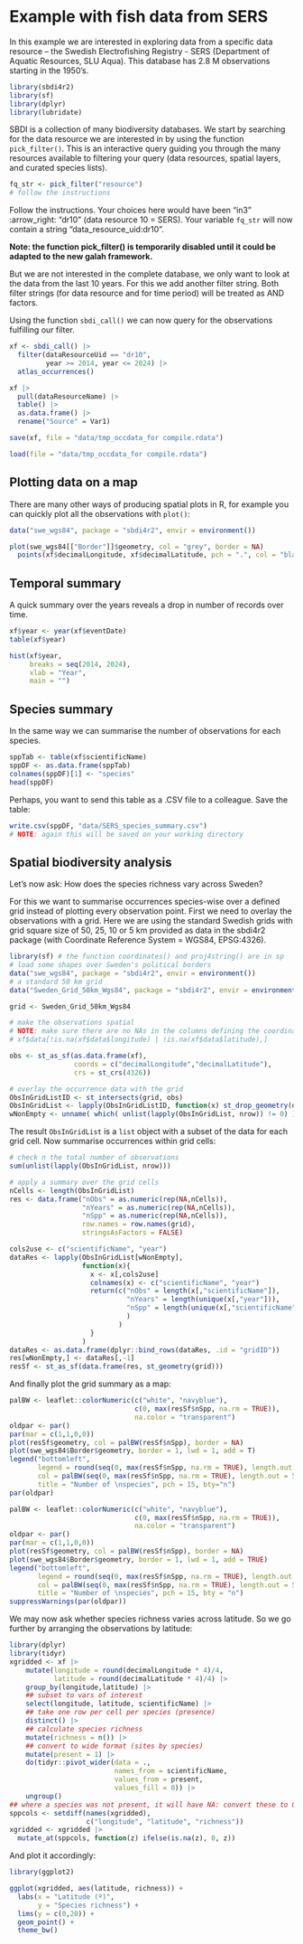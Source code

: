 # Example with fish data from SERS

In this example we are interested in exploring data from a specific data resource -- the Swedish Electrofishing Registry - SERS (Department of Aquatic Resources, SLU Aqua). This database has 2.8 M observations starting in the 1950's.

```r
library(sbdi4r2)
library(sf)
library(dplyr)
library(lubridate)
```

SBDI is a collection of many biodiversity databases. We start by searching for the data resource we are interested in by using the function `pick_filter()`. This is an interactive query guiding you through the many resources available to filtering your query (data resources, spatial layers, and curated species lists).

```r
fq_str <- pick_filter("resource") 
# follow the instructions 
```

Follow the instructions. Your choices here would have been "in3" :arrow_right: "dr10" (data resource 10 = SERS). Your variable `fq_str` will now contain a string "data_resource_uid:dr10".

**Note: the function pick_filter() is temporarily disabled until it could be adapted to the new galah framework.**

But we are not interested in the complete database, we only want to look at the data from the last 10 years. For this we add another filter string. Both filter strings (for data resource and for time period) will be treated as AND factors.

Using the function `sbdi_call()` we can now query for the observations fulfilling our filter.

```r
xf <- sbdi_call() |> 
  filter(dataResourceUid == "dr10",
         year >= 2014, year <= 2024) |>
  atlas_occurrences()

xf |> 
  pull(dataResourceName) |> 
  table() |> 
  as.data.frame() |> 
  rename("Source" = Var1)
```

```r
save(xf, file = "data/tmp_occdata_for compile.rdata")
```

```r
load(file = "data/tmp_occdata_for compile.rdata")
```

## Plotting data on a map

There are many other ways of producing spatial plots in R, for example you can quickly plot all the observations with `plot()`:

```r
data("swe_wgs84", package = "sbdi4r2", envir = environment())

plot(swe_wgs84[["Border"]]$geometry, col = "grey", border = NA) 
  points(xf$decimalLongitude, xf$decimalLatitude, pch = ".", col = "black")
```

## Temporal summary

A quick summary over the years reveals a drop in number of records over time.

```r
xf$year <- year(xf$eventDate)
table(xf$year)
```

```r
hist(xf$year, 
     breaks = seq(2014, 2024), 
     xlab = "Year", 
     main = "")
```

## Species summary

In the same way we can summarise the number of observations for each species.

```r
sppTab <- table(xf$scientificName)
sppDF <- as.data.frame(sppTab)
colnames(sppDF)[1] <- "species"
head(sppDF)
```

Perhaps, you want to send this table as a .CSV file to a colleague. Save the table:

```r
write.csv(sppDF, "data/SERS_species_summary.csv")
# NOTE: again this will be saved on your working directory
```

## Spatial biodiversity analysis

Let's now ask: How does the species richness vary across Sweden?

For this we want to summarise occurrences species-wise over a defined grid instead of plotting every observation point. First we need to overlay the observations with a grid. Here we are using the standard Swedish grids with grid square size of 50, 25, 10 or 5 km provided as data in the sbdi4r2 package (with Coordinate Reference System = WGS84, EPSG:4326).

```r
library(sf) # the function coordinates() and proj4string() are in sp
# load some shapes over Sweden's political borders
data("swe_wgs84", package = "sbdi4r2", envir = environment())
# a standard 50 km grid
data("Sweden_Grid_50km_Wgs84", package = "sbdi4r2", envir = environment())

grid <- Sweden_Grid_50km_Wgs84

# make the observations spatial
# NOTE: make sure there are no NAs in the columns defining the coordinates
# xf$data[!is.na(xf$data$longitude) | !is.na(xf$data$latitude),]

obs <- st_as_sf(as.data.frame(xf),
                coords = c("decimalLongitude","decimalLatitude"),
                crs = st_crs(4326))

# overlay the occurrence data with the grid
ObsInGridListID <- st_intersects(grid, obs)
ObsInGridList <- lapply(ObsInGridListID, function(x) st_drop_geometry(obs[x,]))
wNonEmpty <- unname( which( unlist(lapply(ObsInGridList, nrow)) != 0) )
```

The result `ObsInGridList` is a `list` object with a subset of the data for each grid cell. Now summarise occurrences within grid cells:

```r
# check n the total number of observations
sum(unlist(lapply(ObsInGridList, nrow)))

# apply a summary over the grid cells 
nCells <- length(ObsInGridList)
res <- data.frame("nObs" = as.numeric(rep(NA,nCells)),
                  "nYears" = as.numeric(rep(NA,nCells)),
                  "nSpp" = as.numeric(rep(NA,nCells)),
                  row.names = row.names(grid),
                  stringsAsFactors = FALSE)

cols2use <- c("scientificName", "year")
dataRes <- lapply(ObsInGridList[wNonEmpty], 
                  function(x){
                    x <- x[,cols2use]
                    colnames(x) <- c("scientificName", "year")
                    return(c("nObs" = length(x[,"scientificName"]),
                             "nYears" = length(unique(x[,"year"])),
                             "nSpp" = length(unique(x[,"scientificName"]))
                             )
                           )
                    }
                  )
dataRes <- as.data.frame(dplyr::bind_rows(dataRes, .id = "gridID"))
res[wNonEmpty,] <- dataRes[,-1]
resSf <- st_as_sf(data.frame(res, st_geometry(grid)))
```

And finally plot the grid summary as a map:

```r
palBW <- leaflet::colorNumeric(c("white", "navyblue"),
                               c(0, max(resSf$nSpp, na.rm = TRUE)),
                               na.color = "transparent")
oldpar <- par()
par(mar = c(1,1,0,0))
plot(resSf$geometry, col = palBW(resSf$nSpp), border = NA)
plot(swe_wgs84$Border$geometry, border = 1, lwd = 1, add = T)
legend("bottomleft", 
       legend = round(seq(0, max(resSf$nSpp, na.rm = TRUE), length.out = 5)),
       col = palBW(seq(0, max(resSf$nSpp, na.rm = TRUE), length.out = 5)),
       title = "Number of \nspecies", pch = 15, bty="n")
par(oldpar)
```

```r
palBW <- leaflet::colorNumeric(c("white", "navyblue"),
                               c(0, max(resSf$nSpp, na.rm = TRUE)),
                               na.color = "transparent")
oldpar <- par()
par(mar = c(1,1,0,0))
plot(resSf$geometry, col = palBW(resSf$nSpp), border = NA)
plot(swe_wgs84$Border$geometry, border = 1, lwd = 1, add = TRUE)
legend("bottomleft", 
       legend = round(seq(0, max(resSf$nSpp, na.rm = TRUE), length.out = 5)),
       col = palBW(seq(0, max(resSf$nSpp, na.rm = TRUE), length.out = 5)),
       title = "Number of \nspecies", pch = 15, bty = "n")
suppressWarnings(par(oldpar))
```

We may now ask whether species richness varies across latitude. So we go further by arranging the observations by latitude:

```r
library(dplyr)
library(tidyr)
xgridded <- xf |>
    mutate(longitude = round(decimalLongitude * 4)/4, 
           latitude = round(decimalLatitude * 4)/4) |>
    group_by(longitude,latitude) |>
    ## subset to vars of interest
    select(longitude, latitude, scientificName) |>
    ## take one row per cell per species (presence)
    distinct() |>
    ## calculate species richness
    mutate(richness = n()) |>
    ## convert to wide format (sites by species)
    mutate(present = 1) |>
    do(tidyr::pivot_wider(data = .,  
                          names_from = scientificName, 
                          values_from = present, 
                          values_fill = 0)) |>
    ungroup()
## where a species was not present, it will have NA: convert these to 0
sppcols <- setdiff(names(xgridded),
                   c("longitude", "latitude", "richness"))
xgridded <- xgridded |> 
  mutate_at(sppcols, function(z) ifelse(is.na(z), 0, z))
```

And plot it accordingly:

```r
library(ggplot2)

ggplot(xgridded, aes(latitude, richness)) + 
  labs(x = "Latitude (º)", 
       y = "Species richness") +
  lims(y = c(0,20)) +
  geom_point() + 
  theme_bw()
```
